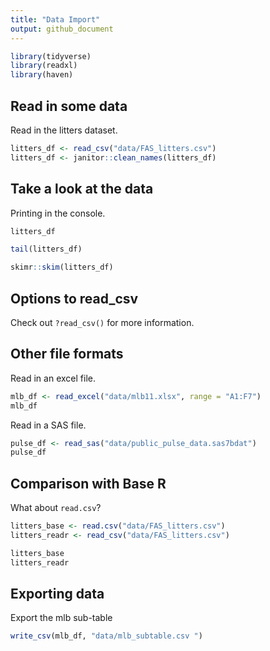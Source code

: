 ```yaml
---
title: "Data Import"
output: github_document
---
```


```r
library(tidyverse)
library(readxl)
library(haven)
```

## Read in some data

Read in the litters dataset.

```r
litters_df <- read_csv("data/FAS_litters.csv")
litters_df <- janitor::clean_names(litters_df)
```


## Take a look at the data

Printing in the console.

```r
litters_df
```

```r
tail(litters_df)
```

```r
skimr::skim(litters_df)
```


## Options to read_csv

Check out `?read_csv()` for more information.

## Other file formats

Read in an excel file.

```r
mlb_df <- read_excel("data/mlb11.xlsx", range = "A1:F7")
mlb_df
```

Read in a SAS file.

```r
pulse_df <- read_sas("data/public_pulse_data.sas7bdat")
pulse_df
```

## Comparison with Base R

What about `read.csv`?

```r
litters_base <- read.csv("data/FAS_litters.csv")
litters_readr <- read_csv("data/FAS_litters.csv")

litters_base
litters_readr
```

## Exporting data

Export the mlb sub-table

```r
write_csv(mlb_df, "data/mlb_subtable.csv ")
```

